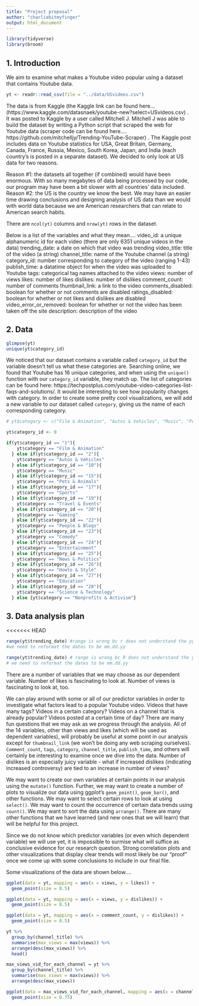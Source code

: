 ```yaml
---
title: "Project proposal"
author: "charliebitmyfinger"
output: html_document
---
```


```r
library(tidyverse)
library(broom)
```

## 1. Introduction

We aim to examine what makes a Youtube video popular using a dataset that contains Youtube data.

```r
yt <- readr::read_csv(file = "../data/USvideos.csv")
```
The data is from Kaggle (the Kaggle link can be found here... (https://www.kaggle.com/datasnaek/youtube-new?select=USvideos.csv) . It was posted to Kaggle by a user called Mitchell J. Mitchell J was able to build the dataset by writing a Python script that scraped the web for Youtube data (scraper code can be found here.... https://github.com/mitchelljy/Trending-YouTube-Scraper) . The Kaggle post includes data on Youtube statistics for USA, Great Britain, Germany, Canada, France, Russia, Mexico, South Korea, Japan, and India (each country's is posted in a separate dataset). We decided to only look at US data for two reasons. 

Reason #1: the datasets all together (if combined) would have been enormous. With so many megabytes of data being processed by our code, our program may have been a bit slower with all countries' data included.
Reason #2: the US is the country we know the best. We may have an easier time drawing conclusions and designing analysis of US data than we would with world data because we are American researchers that can relate to American search habits.

There are `ncol(yt)` columns and `nrow(yt)` rows in the dataset.

Below is a list of the variables and what they mean....
video_id: a unique alphanumeric id for each video (there are only 6351 unique videos in the data)
trending_date: a date on which that video was trending
video_title: title of the video (a string)
channel_title: name of the Youtube channel (a string)
category_id: number corresponding to category of the video (ranging 1-43)
publish_time: a datatime object for when the video was uploaded to Youtube
tags: categorical tag names attached to the video
views: number of views
likes: number of likes
dislikes: number of dislikes
comment_count: number of comments
thumbnail_link: a link to the video
comments_disabled: boolean for whether or not comments are disabled
ratings_disabled: boolean for whether or not likes and dislikes are disabled
video_error_or_removed: boolean for whether or not the video has been taken off the site
description: description of the video

## 2. Data

```r
glimpse(yt)
unique(yt$category_id)
```

We noticed that our dataset contains a variable called `category_id` but the variable doesn't tell us what these categories are. Searching online, we found that Youtube has 16 unique categories, and when using the `unique()` function with our `category_id` variable, they match up. The list of categories can be found here: https://techpostplus.com/youtube-video-categories-list-faqs-and-solutions/. It would be interesting to see how popularity changes with category. In order to create some pretty cool visualizations, we will add a new variable to our dataset called `category`, giving us the name of each corresponding category.

```r
# yt$category <- c("Film & Animation", "Autos & Vehicles", "Music", "Pets & Animals", "Sports", "Travel & Events", "Gaming", "People & Blogs", "Comedy", "Entertainment", "News & Politics", "Howto & Style", "Education", "Science & Technology", "Nonprofits & Activism")

yt$category_id <- 0

if(yt$category_id == "1"){
    yt$category == "Film & Animation"
  } else if(yt$category_id == "2"){
    yt$category == "Autos & Vehicles"
  } else if(yt$category_id == "10"){
    yt$category == "Music"
  } else if(yt$category_id == "15"){
    yt$category == "Pets & Animals"
  } else if(yt$category_id == "17"){
    yt$category == "Sports"
  } else if(yt$category_id == "19"){
    yt$category == "Travel & Events"
  } else if(yt$category_id == "20"){
    yt$category == "Gaming"
  } else if(yt$category_id == "22"){
    yt$category == "People & Blogs"
  } else if(yt$category_id == "23"){
    yt$category == "Comedy"
  } else if(yt$category_id == "24"){
    yt$category == "Entertainment"
  } else if(yt$category_id == "25"){
    yt$category == "News & Politics"
  } else if(yt$category_id == "26"){
    yt$category == "Howto & Style"
  } else if(yt$category_id == "27"){
    yt$category == "Education"
  } else if(yt$category_id == "28"){
    yt$category == "Science & Technology"
  } else {yt$category == "Nonprofits & Activism"}
```


## 3. Data analysis plan

<<<<<<< HEAD
```r
range(yt$trending_date) #range is wrong bc r does not understand the yy.dd.mm structure
#we need to reformat the dates to be mm.dd.yy
```

```r
range(yt$trending_date) # range is wrong bc R does not understand the yy.dd.mm structure
# we need to reformat the dates to be mm.dd.yy
```

There are a number of variables that we may choose as our dependent variable. Number of likes is fascinating to look at. Number of views is fascinating to look at, too.

We can play around with some or all of our predictor variables in order to investigate what factors lead to a popular Youtube video. Videos that have many tags? Videos in a certain category? Videos on a channel that is already popular? Videos posted at a certain time of day? There are many fun questions that we may ask as we progress through the analysis. All of the 14 variables, other than views and likes (which will be used as dependent variables), will probably be useful at some point in our analysis except for `thumbnail_link` (we won't be doing any web scraping ourselves). `Comment_count`, `tags`, `category`, `channel_title`, `publish_time`, and others will certainly be interesting to examine once we dive into the data. Number of dislikes is an especially juicy variable - what if increased dislikes (indicating increased controversy) are tied to an increase in number of views?

We may want to create our own variables at certain points in our analysis using the `mutate()` function. Further, we may want to create a number of plots to visualize our data using ggplot's `geom_point()`, `geom_bar()`, and other functions. We may want to select certain rows to look at using `select()`. We may want to count the occurrence of certain data trends using `count()`. We may want to sort the data using `arrange()`. There are many other functions that we have learned (and new ones that we will learn) that will be helpful for this project.

Since we do not know which predictor variables (or even which dependent variable) we will use yet, it is impossible to surmise what will suffice as conclusive evidence for our research question. Strong correlation plots and other visualizations that display clear trends will most likely be our "proof" once we come up with some conclusions to include in our final file.

Some visualizations of the data are shown below....

```r
ggplot(data = yt, mapping = aes(x = views, y = likes)) +
  geom_point(size = 0.5)

ggplot(data = yt, mapping = aes(x = views, y = dislikes)) +
  geom_point(size = 0.5)

ggplot(data = yt, mapping = aes(x = comment_count, y = dislikes)) +
  geom_point(size = 0.5)
```


```r
yt %>%
  group_by(channel_title) %>%
  summarise(max_views = max(views)) %>%
  arrange(desc(max_views)) %>%
  head()

max_views_vid_for_each_channel = yt %>%
  group_by(channel_title) %>%
  summarise(max_views = max(views)) %>%
  arrange(desc(max_views))

ggplot(data = max_views_vid_for_each_channel, mapping = aes(x = channel_title, y = max_views)) +
  geom_point(size = 0.75)
```


